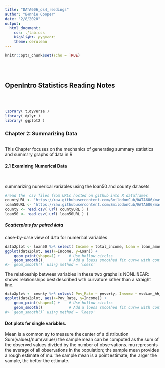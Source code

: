 ```yaml
---
title: "DATA606_os4_readings"
author: "Bonnie Cooper"
date: "2/8/2020"
output:
  html_document:
    css: ./lab.css
    highlight: pygments
    theme: cerulean
---
```


```r
knitr::opts_chunk$set(echo = TRUE)
```
<br><br>

## OpenIntro Statistics Reading Notes
<br><br>

```r
library( tidyverse )
library( dplyr )
library( ggplot2 )
```


### Chapter 2: Summarizing Data
<br>
This Chapter focuses on the mechanics of generating summary statistics and summary graphs of data in R
<br>

#### 2.1 Examining Numerical Data
<br>

summarizing numerical variables using the loan50 and county datasets

```r
#read the .csv files from URLs hosted on github into R dataframes 
countyURL <- 'https://raw.githubusercontent.com/SmilodonCub/DATA606/master/county.csv'
loan50URL <- 'https://raw.githubusercontent.com/SmilodonCub/DATA606/master/loan50.csv'
county <- read.csv( url( countyURL ) )
loan50 <- read.csv( url( loan50URL ) )
```

##### Scatterplots for paired data

case-by-case view of data for numerical variables

```r
data2plot <- loan50 %>% select( Income = total_income, Loan = loan_amount )
ggplot(data2plot, aes(x=Income, y=Loan)) +
    geom_point(shape=1) +    # Use hollow circles
    geom_smooth()            # Add a loess smoothed fit curve with confidence region
#> `geom_smooth()` using method = 'loess'
```

The relationship between variables in these two graphs is NONLINEAR: shows relationships best described with curvature rather than a straight line.

```r
data2plot <- county %>% select( Pov_Rate = poverty, Income = median_hh_income )
ggplot(data2plot, aes(x=Pov_Rate, y=Income)) +
    geom_point(shape=1) +    # Use hollow circles
    geom_smooth()            # Add a loess smoothed fit curve with confidence region
#> `geom_smooth()` using method = 'loess'
```

#### Dot plots for single variables.
Mean is a common ay to measure the center of a distribution
Sum(values)/num(values)
the sample mean can be computed as the sum of the observed values divided by the number of observations.
mu represents the average of all observations in the population; the sample mean provides a rough estimate of mu. the sample mean is a point estimate; the larger the sample, the better the estimate.


